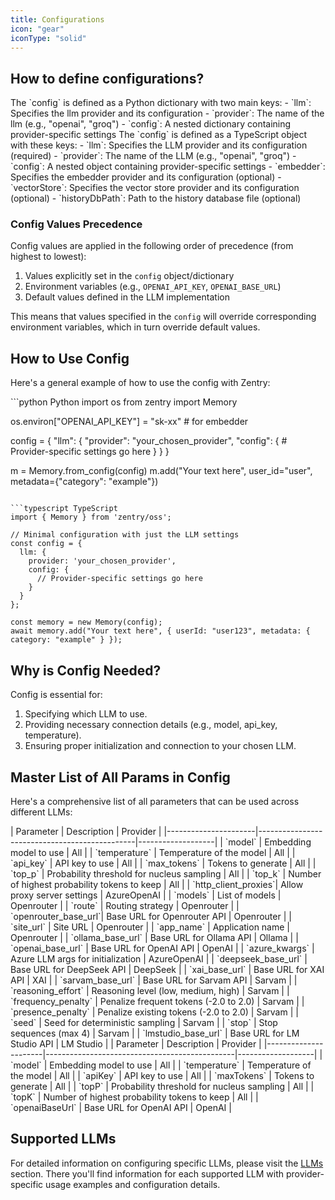 ```yaml
---
title: Configurations
icon: "gear"
iconType: "solid"
---
```


<Snippet file="paper-release.mdx" />

## How to define configurations?

<Tabs>
  <Tab title="Python">
    The `config` is defined as a Python dictionary with two main keys:
    - `llm`: Specifies the llm provider and its configuration
      - `provider`: The name of the llm (e.g., "openai", "groq")
      - `config`: A nested dictionary containing provider-specific settings
  </Tab>
  <Tab title="TypeScript">
    The `config` is defined as a TypeScript object with these keys:
    - `llm`: Specifies the LLM provider and its configuration (required)
      - `provider`: The name of the LLM (e.g., "openai", "groq")
      - `config`: A nested object containing provider-specific settings
    - `embedder`: Specifies the embedder provider and its configuration (optional)
    - `vectorStore`: Specifies the vector store provider and its configuration (optional)
    - `historyDbPath`: Path to the history database file (optional)
  </Tab>
</Tabs>

### Config Values Precedence

Config values are applied in the following order of precedence (from highest to lowest):

1. Values explicitly set in the `config` object/dictionary
2. Environment variables (e.g., `OPENAI_API_KEY`, `OPENAI_BASE_URL`)
3. Default values defined in the LLM implementation

This means that values specified in the `config` will override corresponding environment variables, which in turn override default values.

## How to Use Config

Here's a general example of how to use the config with Zentry:

<CodeGroup>
```python Python
import os
from zentry import Memory

os.environ["OPENAI_API_KEY"] = "sk-xx" # for embedder

config = {
    "llm": {
        "provider": "your_chosen_provider",
        "config": {
            # Provider-specific settings go here
        }
    }
}

m = Memory.from_config(config)
m.add("Your text here", user_id="user", metadata={"category": "example"})
```

```typescript TypeScript
import { Memory } from 'zentry/oss';

// Minimal configuration with just the LLM settings
const config = {
  llm: {
    provider: 'your_chosen_provider',
    config: {
      // Provider-specific settings go here
    }
  }
};

const memory = new Memory(config);
await memory.add("Your text here", { userId: "user123", metadata: { category: "example" } });
```
</CodeGroup>

## Why is Config Needed?

Config is essential for:
1. Specifying which LLM to use.
2. Providing necessary connection details (e.g., model, api_key, temperature).
3. Ensuring proper initialization and connection to your chosen LLM.

## Master List of All Params in Config

Here's a comprehensive list of all parameters that can be used across different LLMs:

<Tabs>
  <Tab title="Python">
    | Parameter            | Description                                   | Provider          |
    |----------------------|-----------------------------------------------|-------------------|
    | `model`              | Embedding model to use                        | All               |
    | `temperature`        | Temperature of the model                      | All               |
    | `api_key`            | API key to use                                | All               |
    | `max_tokens`         | Tokens to generate                            | All               |
    | `top_p`              | Probability threshold for nucleus sampling    | All               |
    | `top_k`              | Number of highest probability tokens to keep  | All               |
    | `http_client_proxies`| Allow proxy server settings                   | AzureOpenAI       |
    | `models`             | List of models                                | Openrouter        |
    | `route`              | Routing strategy                              | Openrouter        |
    | `openrouter_base_url`| Base URL for Openrouter API                   | Openrouter        |
    | `site_url`           | Site URL                                      | Openrouter        |
    | `app_name`           | Application name                              | Openrouter        |
    | `ollama_base_url`    | Base URL for Ollama API                       | Ollama            |
    | `openai_base_url`    | Base URL for OpenAI API                       | OpenAI            |
    | `azure_kwargs`       | Azure LLM args for initialization             | AzureOpenAI       |
    | `deepseek_base_url`  | Base URL for DeepSeek API                     | DeepSeek          |
    | `xai_base_url`       | Base URL for XAI API                          | XAI               |
    | `sarvam_base_url`    | Base URL for Sarvam API                       | Sarvam            |
    | `reasoning_effort`   | Reasoning level (low, medium, high)           | Sarvam            |
    | `frequency_penalty`  | Penalize frequent tokens (-2.0 to 2.0)        | Sarvam            |
    | `presence_penalty`   | Penalize existing tokens (-2.0 to 2.0)        | Sarvam            |
    | `seed`               | Seed for deterministic sampling               | Sarvam            |
    | `stop`               | Stop sequences (max 4)                        | Sarvam            |
    | `lmstudio_base_url`  | Base URL for LM Studio API                    | LM Studio         |
  </Tab>
  <Tab title="TypeScript">
    | Parameter            | Description                                   | Provider          |
    |----------------------|-----------------------------------------------|-------------------|
    | `model`              | Embedding model to use                        | All               |
    | `temperature`        | Temperature of the model                      | All               |
    | `apiKey`             | API key to use                                | All               |
    | `maxTokens`          | Tokens to generate                            | All               |
    | `topP`               | Probability threshold for nucleus sampling    | All               |
    | `topK`               | Number of highest probability tokens to keep  | All               |
    | `openaiBaseUrl`      | Base URL for OpenAI API                       | OpenAI            |
  </Tab>
</Tabs>

## Supported LLMs

For detailed information on configuring specific LLMs, please visit the [LLMs](./models) section. There you'll find information for each supported LLM with provider-specific usage examples and configuration details.
